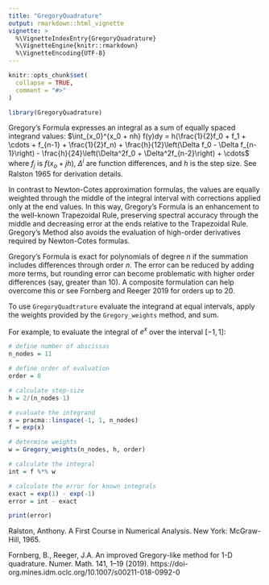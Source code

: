 ```yaml
---
title: "GregoryQuadrature"
output: rmarkdown::html_vignette
vignette: >
  %\VignetteIndexEntry{GregoryQuadrature}
  %\VignetteEngine{knitr::rmarkdown}
  %\VignetteEncoding{UTF-8}
---
```


```r
knitr::opts_chunk$set(
  collapse = TRUE,
  comment = "#>"
)
```

```r
library(GregoryQuadrature)
```

Gregory's Formula expresses an integral as a sum of equally spaced integrand values: $\int_{x_0}^{x_0 + nh} f(y)dy = h(\frac{1}{2}f_0 + f_1 + \cdots + f_{n-1} + \frac{1}{2}f_n) + \frac{h}{12}\left(\Delta f_0 - \Delta f_{n-1}\right) - \frac{h}{24}\left(\Delta^2f_0 + \Delta^2f_{n-2}\right) + \cdots$ where $f_j$ is $f(x_o + jh)$,  $\Delta^i$ are function differences, and $h$ is the step size. See Ralston 1965 for derivation details.

In contrast to Newton-Cotes approximation formulas, the values are equally weighted through the middle of the integral interval with corrections applied only at the end values. In this way, Gregory's Formula is an enhancement to the well-known Trapezoidal Rule, preserving spectral accuracy through the middle and decreasing error at the ends relative to the Trapezoidal Rule. Gregory's Method also avoids the evaluation of high-order derivatives required by Newton-Cotes formulas.

Gregory's Formula is exact for polynomials of degree $n$ if the summation includes differences through order $n$. The error can be reduced by adding more terms, but rounding error can become problematic with higher order differences (say, greater than 10). A composite formulation can help overcome this or see Fornberg and Reeger 2019 for orders up to 20.

To use `GregoryQuadtrature` evaluate the integrand at equal intervals, apply the weights provided by the `Gregory_weights` method, and sum.

For example, to evaluate the integral of $e^x$ over the interval $[-1, 1]$:

```r
# define number of abscissas
n_nodes = 11

# define order of evaluation
order = 8

# calculate step-size
h = 2/(n_nodes-1)

# evaluate the integrand
x = pracma::linspace(-1, 1, n_nodes)
f = exp(x)

# determine weights
w = Gregory_weights(n_nodes, h, order)

# calculate the integral
int = f %*% w

# calculate the error for known integrals
exact = exp(1) - exp(-1)
error = int - exact

print(error)
```


Ralston, Anthony. A First Course in Numerical Analysis. New York: McGraw-Hill, 1965.

Fornberg, B., Reeger, J.A. An improved Gregory-like method for 1-D quadrature. Numer. Math. 141, 1–19 (2019). https://doi-org.mines.idm.oclc.org/10.1007/s00211-018-0992-0



